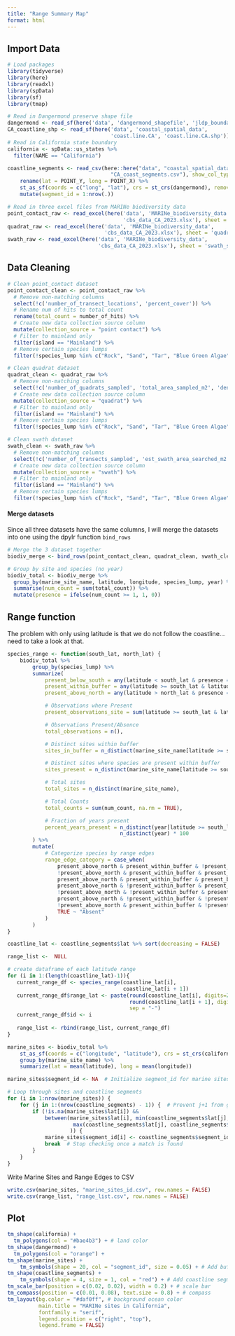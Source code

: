 ```yaml
---
title: "Range Summary Map"
format: html
---
```


## Import Data

```r
# Load packages 
library(tidyverse)
library(here)
library(readxl)
library(spData)
library(sf)
library(tmap)
```

```r
# Read in Dangermond preserve shape file 
dangermond <- read_sf(here('data', 'dangermond_shapefile', 'jldp_boundary.shp'))
CA_coastline_shp <- read_sf(here('data', 'coastal_spatial_data',
                                 'coast.line.CA', 'coast.line.CA.shp'))
# Read in California state boundary 
california <- spData::us_states %>% 
  filter(NAME == "California")

coastline_segments <- read_csv(here::here("data", "coastal_spatial_data",
                                 "CA_coast_segments.csv"), show_col_types = FALSE) %>% 
    rename(lat = POINT_Y, long = POINT_X) %>% 
    st_as_sf(coords = c("long", "lat"), crs = st_crs(dangermond), remove = FALSE) %>% 
    mutate(segment_id = 1:nrow(.))
```

```r
# Read in three excel files from MARINe biodiversity data 
point_contact_raw <- read_excel(here('data', 'MARINe_biodiversity_data',
                                     'cbs_data_CA_2023.xlsx'), sheet = 'point_contact_summary_data')
quadrat_raw <- read_excel(here('data', 'MARINe_biodiversity_data',
                               'cbs_data_CA_2023.xlsx'), sheet = 'quadrat_summary_data')
swath_raw <- read_excel(here('data', 'MARINe_biodiversity_data',
                             'cbs_data_CA_2023.xlsx'), sheet = 'swath_summary_data')
```


## Data Cleaning

```r
# Clean point_contact dataset 
point_contact_clean <- point_contact_raw %>% 
  # Remove non-matching columns 
  select(!c('number_of_transect_locations', 'percent_cover')) %>% 
  # Rename num of hits to total count 
  rename(total_count = number_of_hits) %>% 
  # Create new data collection source column 
  mutate(collection_source = "point contact") %>% 
  # Filter to mainland only 
  filter(island == "Mainland") %>% 
  # Remove certain species lumps 
  filter(!species_lump %in% c("Rock", "Sand", "Tar", "Blue Green Algae", "Red Crust", "Diatom", "Ceramiales"))

# Clean quadrat dataset 
quadrat_clean <- quadrat_raw %>% 
  # Remove non-matching columns 
  select(!c('number_of_quadrats_sampled', 'total_area_sampled_m2', 'density_per_m2')) %>% 
  # Create new data collection source column 
  mutate(collection_source = "quadrat") %>% 
  # Filter to mainland only 
  filter(island == "Mainland") %>% 
  # Remove certain species lumps 
  filter(!species_lump %in% c("Rock", "Sand", "Tar", "Blue Green Algae", "Red Crust", "Diatom", "Ceramiales"))

# Clean swath dataset 
swath_clean <- swath_raw %>% 
  # Remove non-matching columns 
  select(!c('number_of_transects_sampled', 'est_swath_area_searched_m2',  'density_per_m2')) %>% 
  # Create new data collection source column 
  mutate(collection_source = "swath") %>% 
  # Filter to mainland only 
  filter(island == "Mainland") %>% 
  # Remove certain species lumps 
  filter(!species_lump %in% c("Rock", "Sand", "Tar", "Blue Green Algae", "Red Crust", "Diatom", "Ceramiales"))
```

#### Merge datasets

Since all three datasets have the same columns, I will merge the datasets into one using the dpylr function `bind_rows`

```r
# Merge the 3 dataset together 
biodiv_merge <- bind_rows(point_contact_clean, quadrat_clean, swath_clean)
```
```r
# Group by site and species (no year)
biodiv_total <- biodiv_merge %>% 
  group_by(marine_site_name, latitude, longitude, species_lump, year) %>% 
  summarise(num_count = sum(total_count)) %>% 
  mutate(presence = ifelse(num_count >= 1, 1, 0))
```


## Range function

The problem with only using latitude is that we do not follow the coastline... need to take a look at that.
```r
species_range <- function(south_lat, north_lat) {
    biodiv_total %>%
        group_by(species_lump) %>%
        summarize(
            present_below_south = any(latitude < south_lat & presence == 1),
            present_within_buffer = any(latitude >= south_lat & latitude <= north_lat & presence == 1),
            present_above_north = any(latitude > north_lat & presence == 1),

            # Observations where Present
            present_observations_site = sum(latitude >= south_lat & latitude <= north_lat & presence == 1, na.rm = TRUE),

            # Observations Present/Absence
            total_observations = n(),

            # Distinct sites within buffer
            sites_in_buffer = n_distinct(marine_site_name[latitude >= south_lat & latitude <= north_lat]),

            # Distinct sites where species are present within buffer
            sites_present = n_distinct(marine_site_name[latitude >= south_lat & latitude <= north_lat & presence == 1]),

            # Total sites
            total_sites = n_distinct(marine_site_name),

            # Total Counts
            total_counts = sum(num_count, na.rm = TRUE),

            # Fraction of years present
            percent_years_present = n_distinct(year[latitude >= south_lat & latitude <= north_lat & presence == 1]) / 
                                    n_distinct(year) * 100
        ) %>%
        mutate(
            # Categorize species by range edges
            range_edge_category = case_when(
                present_above_north & present_within_buffer & !present_below_south ~ "Southern Range Edge",
                !present_above_north & present_within_buffer & present_below_south ~ "Northern Range Edge",
                present_above_north & present_within_buffer & present_below_south ~ "Continuous Presence",
                present_above_north & !present_within_buffer & present_below_south ~ "Avoidant",
                !present_above_north & !present_within_buffer & present_below_south ~ "Southern Only Presence",
                present_above_north & !present_within_buffer & !present_below_south ~ "Northern Only Presence",
                !present_above_north & present_within_buffer & !present_below_south ~ "Endemic Presence",
                TRUE ~ "Absent"
            )
        )
}
```

```r
coastline_lat <- coastline_segments$lat %>% sort(decreasing = FALSE)

range_list <-  NULL

# create dataframe of each latitude range
for (i in 1:(length(coastline_lat)-1)){
   current_range_df <- species_range(coastline_lat[i],  
                                     coastline_lat[i + 1])
   current_range_df$range_lat <- paste(round(coastline_lat[i], digits=2),
                                       round(coastline_lat[i + 1], digits=2),
                                       sep = "-")
   current_range_df$id <- i
   
   range_list <- rbind(range_list, current_range_df)
}
```

```r
marine_sites <- biodiv_total %>% 
    st_as_sf(coords = c("longitude", "latitude"), crs = st_crs(california), remove = FALSE) %>%
    group_by(marine_site_name) %>%
    summarize(lat = mean(latitude), long = mean(longitude))

marine_sites$segment_id <- NA  # Initialize segment_id for marine sites

# Loop through sites and coastline segments
for (i in 1:nrow(marine_sites)) {
    for (j in 1:(nrow(coastline_segments) - 1)) {  # Prevent j+1 from going out of bounds
        if (!is.na(marine_sites$lat[i]) && 
            between(marine_sites$lat[i], min(coastline_segments$lat[j], coastline_segments$lat[j+1]), 
                     max(coastline_segments$lat[j], coastline_segments$lat[j+1])
                    )) {
            marine_sites$segment_id[i] <- coastline_segments$segment_id[j]
            break  # Stop checking once a match is found
        }
    }
}
```


Write Marine Sites and Range Edges to CSV
```r
write.csv(marine_sites, "marine_sites_id.csv", row.names = FALSE)
write.csv(range_list, "range_list.csv", row.names = FALSE)
```


## Plot

```r
tm_shape(california) +
  tm_polygons(col = "#bae4b3") + # land color
tm_shape(dangermond) +
  tm_polygons(col = "orange") +
tm_shape(marine_sites) +
    tm_symbols(shape = 20, col = "segment_id", size = 0.05) + # Add buffer lines
tm_shape(coastline_segments) +
    tm_symbols(shape = 4, size = 1, col = "red") + # Add coastline segments
tm_scale_bar(position = c(0.02, 0.02), width = 0.2) + # scale bar
tm_compass(position = c(0.01, 0.08), text.size = 0.8) + # compass
tm_layout(bg.color = "#daf0ff", # background ocean color 
          main.title = "MARINe sites in California",
          fontfamily = "serif",
          legend.position = c("right", "top"),
          legend.frame = FALSE)
```
